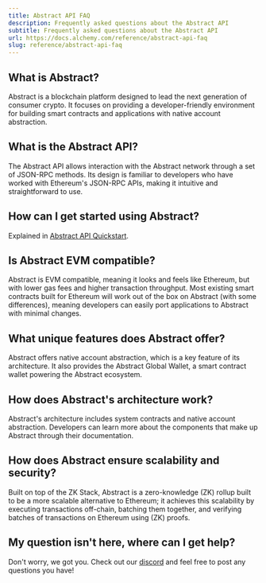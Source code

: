 ```yaml
---
title: Abstract API FAQ
description: Frequently asked questions about the Abstract API
subtitle: Frequently asked questions about the Abstract API
url: https://docs.alchemy.com/reference/abstract-api-faq
slug: reference/abstract-api-faq
---
```


## What is Abstract?

Abstract is a blockchain platform designed to lead the next generation of consumer crypto. It focuses on providing a developer-friendly environment for building smart contracts and applications with native account abstraction.

## What is the Abstract API?

The Abstract API allows interaction with the Abstract network through a set of JSON-RPC methods. Its design is familiar to developers who have worked with Ethereum's JSON-RPC APIs, making it intuitive and straightforward to use.

## How can I get started using Abstract?

Explained in [Abstract API Quickstart](/reference/abstract-api-quickstart).

## Is Abstract EVM compatible?

Abstract is EVM compatible, meaning it looks and feels like Ethereum, but with lower gas fees and higher transaction throughput. Most existing smart contracts built for Ethereum will work out of the box on Abstract (with some differences), meaning developers can easily port applications to Abstract with minimal changes.

## What unique features does Abstract offer?

Abstract offers native account abstraction, which is a key feature of its architecture. It also provides the Abstract Global Wallet, a smart contract wallet powering the Abstract ecosystem.

## How does Abstract's architecture work?

Abstract's architecture includes system contracts and native account abstraction. Developers can learn more about the components that make up Abstract through their documentation.

## How does Abstract ensure scalability and security?

Built on top of the ZK Stack, Abstract is a zero-knowledge (ZK) rollup built to be a more scalable alternative to Ethereum; it achieves this scalability by executing transactions off-chain, batching them together, and verifying batches of transactions on Ethereum using (ZK) proofs.

## My question isn't here, where can I get help?

Don't worry, we got you. Check out our [discord](https://discord.com/invite/alchemyplatform) and feel free to post any questions you have!
